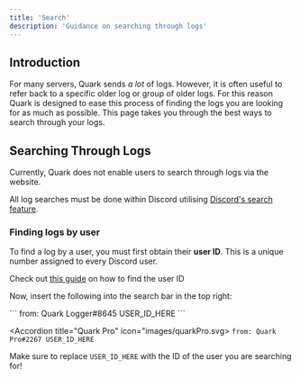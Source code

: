 ```yaml
---
title: 'Search'
description: 'Guidance on searching through logs'
---
```


## Introduction

For many servers, Quark sends *a lot* of logs. However, it is often useful to refer back
to a specific older log or group of older logs. For this reason Quark is designed to
ease this process of finding the logs you are looking for as much as possible. This
page takes you through the best ways to search through your logs.


## Searching Through Logs

Currently, Quark does not enable users to search through logs via the website. 

All log searches must be done within Discord utilising [Discord's search feature](https://support.discord.com/hc/en-us/articles/115000468588-Using-Search).

### Finding logs by user

To find a log by a user, you must first obtain their **user ID**. This is a unique number
assigned to every Discord user.

<Tip>Check out [this guide](https://support.discord.com/hc/en-us/articles/206346498-Where-can-I-find-my-User-Server-Message-ID)
on how to find the user ID</Tip>

Now, insert the following into the search bar in the top right:

<AccordionGroup>
  <Accordion title="Quark" icon="images/quark.svg" defaultOpen="true">
    ```
    from: Quark Logger#8645 USER_ID_HERE
    ```
  </Accordion>

  <Accordion title="Quark Pro" icon="images/quarkPro.svg>
    ```
    from: Quark Pro#2267 USER_ID_HERE
    ```
  </Accordion>
</AccordionGroup>

<Note>Make sure to replace `USER_ID_HERE` with the ID of the user you are searching for!</Note>